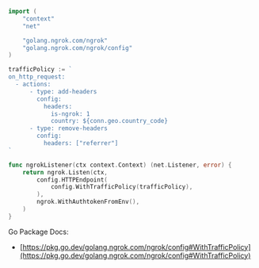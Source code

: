 ```go
import (
	"context"
	"net"

	"golang.ngrok.com/ngrok"
	"golang.ngrok.com/ngrok/config"
)

trafficPolicy := `
on_http_request:
  - actions:
      - type: add-headers
        config:
          headers:
            is-ngrok: 1
            country: ${conn.geo.country_code}
      - type: remove-headers
        config:
          headers: ["referrer"]
`

func ngrokListener(ctx context.Context) (net.Listener, error) {
	return ngrok.Listen(ctx,
		config.HTTPEndpoint(
			config.WithTrafficPolicy(trafficPolicy),
		),
		ngrok.WithAuthtokenFromEnv(),
	)
}
```

Go Package Docs:

- [https://pkg.go.dev/golang.ngrok.com/ngrok/config#WithTrafficPolicy](https://pkg.go.dev/golang.ngrok.com/ngrok/config#WithTrafficPolicy)
